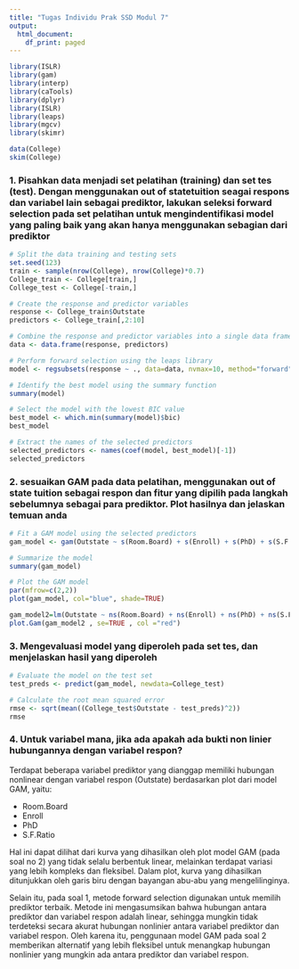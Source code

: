 ---
title: "Tugas Individu Prak SSD Modul 7"
output:
  html_document:
    df_print: paged
---

```{r}
library(ISLR)
library(gam)
library(interp)
library(caTools)
library(dplyr)
library(ISLR)
library(leaps)
library(mgcv)
library(skimr)
```
```{r}
data(College)
skim(College)
```
### 1. Pisahkan data menjadi set pelatihan (training) dan set tes (test). Dengan menggunakan out of statetuition seagai respons dan variabel lain sebagai prediktor, lakukan seleksi forward selection pada set pelatihan untuk mengindentifikasi model yang paling baik yang akan hanya menggunakan sebagian dari prediktor
```{r}
# Split the data training and testing sets
set.seed(123)
train <- sample(nrow(College), nrow(College)*0.7)
College_train <- College[train,]
College_test <- College[-train,]
```
```{r}
# Create the response and predictor variables
response <- College_train$Outstate
predictors <- College_train[,2:10]

# Combine the response and predictor variables into a single data frame
data <- data.frame(response, predictors)

# Perform forward selection using the leaps library
model <- regsubsets(response ~ ., data=data, nvmax=10, method="forward")

# Identify the best model using the summary function
summary(model)
```
```{r}
# Select the model with the lowest BIC value
best_model <- which.min(summary(model)$bic)
best_model
```
```{r}
# Extract the names of the selected predictors
selected_predictors <- names(coef(model, best_model)[-1])
selected_predictors
```
### 2. sesuaikan GAM pada data pelatihan, menggunakan out of state tuition sebagai respon dan fitur yang dipilih pada langkah sebelumnya sebagai para prediktor. Plot hasilnya dan jelaskan temuan anda
```{r}
# Fit a GAM model using the selected predictors
gam_model <- gam(Outstate ~ s(Room.Board) + s(Enroll) + s(PhD) + s(S.F.Ratio), data=College_train)

# Summarize the model
summary(gam_model)
```
```{r}
# Plot the GAM model
par(mfrow=c(2,2))
plot(gam_model, col="blue", shade=TRUE)
```
```{r}
gam_model2=lm(Outstate ~ ns(Room.Board) + ns(Enroll) + ns(PhD) + ns(S.F.Ratio), data=College_train)
plot.Gam(gam_model2 , se=TRUE , col ="red")
```

### 3. Mengevaluasi model yang diperoleh pada set tes, dan menjelaskan hasil yang diperoleh
```{r}
# Evaluate the model on the test set
test_preds <- predict(gam_model, newdata=College_test)

# Calculate the root mean squared error
rmse <- sqrt(mean((College_test$Outstate - test_preds)^2))
rmse
```

### 4. Untuk variabel mana, jika ada apakah ada bukti non linier hubungannya dengan variabel respon?
Terdapat beberapa variabel prediktor yang dianggap memiliki hubungan nonlinear dengan variabel respon (Outstate) berdasarkan plot dari model GAM, yaitu:

- Room.Board
- Enroll
- PhD
- S.F.Ratio

Hal ini dapat dilihat dari kurva yang dihasilkan oleh plot model GAM (pada soal no 2) yang tidak selalu berbentuk linear, melainkan terdapat variasi yang lebih kompleks dan fleksibel. Dalam plot, kurva yang dihasilkan ditunjukkan oleh garis biru dengan bayangan abu-abu yang mengelilinginya.

Selain itu, pada soal 1, metode forward selection digunakan untuk memilih prediktor terbaik. Metode ini mengasumsikan bahwa hubungan antara prediktor dan variabel respon adalah linear, sehingga mungkin tidak terdeteksi secara akurat hubungan nonlinier antara variabel prediktor dan variabel respon. Oleh karena itu, penggunaan model GAM pada soal 2 memberikan alternatif yang lebih fleksibel untuk menangkap hubungan nonlinier yang mungkin ada antara prediktor dan variabel respon.

